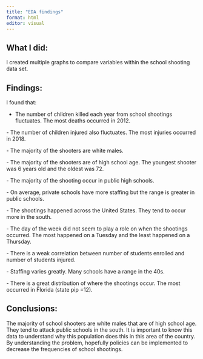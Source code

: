 ```yaml
---
title: "EDA findings"
format: html
editor: visual
---
```


## What I did:

I created multiple graphs to compare variables within the school shooting data set.

## Findings:

I found that:

-   The number of children killed each year from school shootings fluctuates. The most deaths occurred in 2012.

\- The number of children injured also fluctuates. The most injuries occurred in 2018.

\- The majority of the shooters are white males.

\- The majority of the shooters are of high school age. The youngest shooter was 6 years old and the oldest was 72.

\- The majority of the shooting occur in public high schools.

\- On average, private schools have more staffing but the range is greater in public schools.

\- The shootings happened across the United States. They tend to occur more in the south.

\- The day of the week did not seem to play a role on when the shootings occurred. The most happened on a Tuesday and the least happened on a Thursday.

\- There is a weak correlation between number of students enrolled and number of students injured.

\- Staffing varies greatly. Many schools have a range in the 40s.

\- There is a great distribution of where the shootings occur. The most occurred in Florida (state pip =12).

## Conclusions:

The majority of school shooters are white males that are of high school age. They tend to attack public schools in the south. It is important to know this data to understand why this population does this in this area of the country. By understanding the problem, hopefully policies can be implemented to decrease the frequencies of school shootings.
